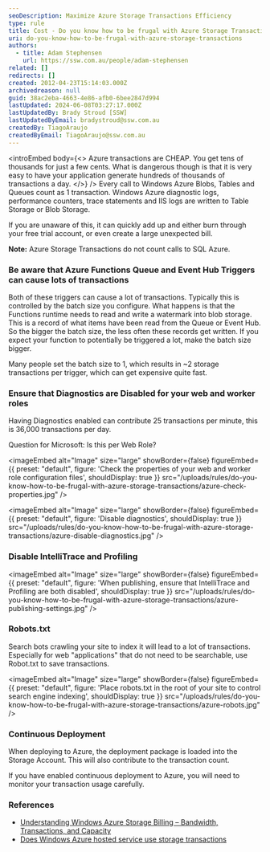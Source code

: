 ```yaml
---
seoDescription: Maximize Azure Storage Transactions Efficiency
type: rule
title: Cost - Do you know how to be frugal with Azure Storage Transactions?
uri: do-you-know-how-to-be-frugal-with-azure-storage-transactions
authors:
  - title: Adam Stephensen
    url: https://ssw.com.au/people/adam-stephensen
related: []
redirects: []
created: 2012-04-23T15:14:03.000Z
archivedreason: null
guid: 38ac2eba-4663-4e86-afb0-6bee2847d994
lastUpdated: 2024-06-08T03:27:17.000Z
lastUpdatedBy: Brady Stroud [SSW]
lastUpdatedByEmail: bradystroud@ssw.com.au
createdBy: TiagoAraujo
createdByEmail: TiagoAraujo@ssw.com.au
---
```


<introEmbed
  body={<>
Azure transactions are CHEAP. You get tens of thousands for just a few cents. What is dangerous though is that it is very easy to have your application generate hundreds of thousands of transactions a day.
  </>}
/>
Every call to Windows Azure Blobs, Tables and Queues count as 1 transaction. Windows Azure diagnostic logs, performance counters, trace statements and IIS logs are written to Table Storage or Blob Storage.

If you are unaware of this, it can quickly add up and either burn through your free trial account, or even create a large unexpected bill.

**Note:** Azure Storage Transactions do not count calls to SQL Azure.

### Be aware that Azure Functions Queue and Event Hub Triggers can cause lots of transactions

Both of these triggers can cause a lot of transactions. Typically this is controlled by the batch size you configure. What happens is that the Functions runtime needs to read and write a watermark into blob storage. This is a record of what items have been read from the Queue or Event Hub. So the bigger the batch size, the less often these records get written. If you expect your function to potentially be triggered a lot, make the batch size bigger.

Many people set the batch size to 1, which results in ~2 storage transactions per trigger, which can get expensive quite fast.

### Ensure that Diagnostics are Disabled for your web and worker roles

Having Diagnostics enabled can contribute 25 transactions per minute, this is 36,000 transactions per day.

Question for Microsoft: Is this per Web Role?


<imageEmbed
  alt="Image"
  size="large"
  showBorder={false}
  figureEmbed={{
    preset: "default",
    figure: 'Check the properties of your web and worker role configuration files',
    shouldDisplay: true
  }}
  src="/uploads/rules/do-you-know-how-to-be-frugal-with-azure-storage-transactions/azure-check-properties.jpg"
/>


<imageEmbed
  alt="Image"
  size="large"
  showBorder={false}
  figureEmbed={{
    preset: "default",
    figure: 'Disable diagnostics',
    shouldDisplay: true
  }}
  src="/uploads/rules/do-you-know-how-to-be-frugal-with-azure-storage-transactions/azure-disable-diagnostics.jpg"
/>

### Disable IntelliTrace and Profiling


<imageEmbed
  alt="Image"
  size="large"
  showBorder={false}
  figureEmbed={{
    preset: "default",
    figure: 'When publishing, ensure that IntelliTrace and Profiling are both disabled',
    shouldDisplay: true
  }}
  src="/uploads/rules/do-you-know-how-to-be-frugal-with-azure-storage-transactions/azure-publishing-settings.jpg"
/>

### Robots.txt

Search bots crawling your site to index it will lead to a lot of transactions. Especially for web "applications" that do not need to be searchable, use Robot.txt to save transactions.

<imageEmbed
  alt="Image"
  size="large"
  showBorder={false}
  figureEmbed={{
    preset: "default",
    figure: 'Place robots.txt in the root of your site to control search engine indexing',
    shouldDisplay: true
  }}
  src="/uploads/rules/do-you-know-how-to-be-frugal-with-azure-storage-transactions/azure-robots.jpg"
/>

### Continuous Deployment

When deploying to Azure, the deployment package is loaded into the Storage Account. This will also contribute to the transaction count.

If you have enabled continuous deployment to Azure, you will need to monitor your transaction usage carefully.

### References

- [Understanding Windows Azure Storage Billing – Bandwidth, Transactions, and Capacity](https://technet2.github.io/Wiki/blogs/windowsazurestorage/understanding-windows-azure-storage-billing-bandwidth-transactions-and-capacity.html)
- [Does Windows Azure hosted service use storage transactions](https://serverfault.com/questions/363803/does-windows-azure-hosted-service-use-storage-transactions)
